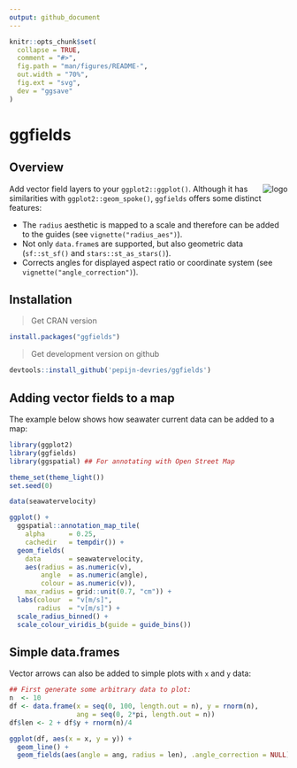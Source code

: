 ```yaml
---
output: github_document
---
```

```r
knitr::opts_chunk$set(
  collapse = TRUE,
  comment = "#>",
  fig.path = "man/figures/README-",
  out.width = "70%",
  fig.ext = "svg",
  dev = "ggsave"
)
```

# ggfields

## Overview

<img src="man/figures/logo.png" align="right" alt = "logo" />

Add vector field layers to your `ggplot2::ggplot()`. Although it has similarities
with `ggplot2::geom_spoke()`, `ggfields` offers some distinct features:

 * The `radius` aesthetic is mapped to a scale and therefore can be added
   to the guides (see `vignette("radius_aes")`).
 * Not only `data.frame`s are supported, but also geometric data
   (`sf::st_sf()` and `stars::st_as_stars()`).
 * Corrects angles for displayed aspect ratio or coordinate system
   (see `vignette("angle_correction")`).

## Installation

> Get CRAN version
```r
install.packages("ggfields")
```

> Get development version on github
```r
devtools::install_github('pepijn-devries/ggfields')
```

## Adding vector fields to a map

The example below shows how seawater current data can be added to a map:

```r
library(ggplot2)
library(ggfields)
library(ggspatial) ## For annotating with Open Street Map
```

```r
theme_set(theme_light())
set.seed(0)
```

```r
data(seawatervelocity)

ggplot() +
  ggspatial::annotation_map_tile(
    alpha      = 0.25,
    cachedir   = tempdir()) +
  geom_fields(
    data       = seawatervelocity,
    aes(radius = as.numeric(v),
        angle  = as.numeric(angle),
        colour = as.numeric(v)),
    max_radius = grid::unit(0.7, "cm")) +
  labs(colour  = "v[m/s]",
       radius  = "v[m/s]") +
  scale_radius_binned() +
  scale_colour_viridis_b(guide = guide_bins())

```

## Simple data.frames

Vector arrows can also be added to simple plots with `x` and `y` data:

```r
## First generate some arbitrary data to plot:
n  <- 10
df <- data.frame(x = seq(0, 100, length.out = n), y = rnorm(n),
                 ang = seq(0, 2*pi, length.out = n))
df$len <- 2 + df$y + rnorm(n)/4

ggplot(df, aes(x = x, y = y)) +
  geom_line() +
  geom_fields(aes(angle = ang, radius = len), .angle_correction = NULL)
```